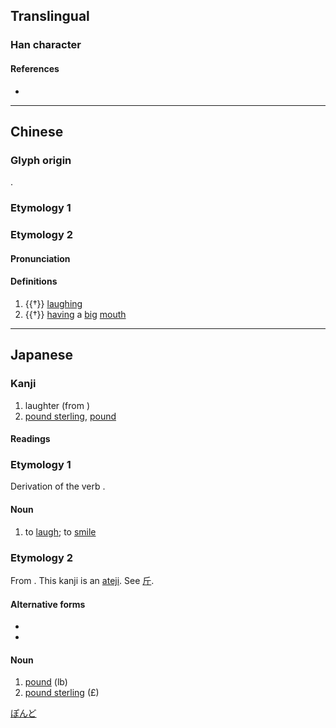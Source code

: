 {{also|聽|聴}}
{{character info/new}}
==Translingual==
{{Han simplified forms|聽|聴|听}}
{{stroke order|strokes=7}}

===Han character===
{{Han char|rn=30|rad=口|as=04|sn=7|four=62021|canj=RHML|ids=⿰口斤}}

====References====
* {{Han ref|kx=0178.160|dkj=03352|dj=0396.020|hdz=10591.020|uh=542C|ud=21548|bh=A776|bd=42870}}

----

==Chinese==

===Glyph origin===
{{Han etym}}
{{Han compound|口|斤|c1=s|c2=p|ls=psc|t1=mouth}}.

===Etymology 1===
{{zh-see|聽}}

===Etymology 2===
{{zh-forms}}

====Pronunciation====
{{zh-pron
|m=yǐn
|c=jan5
|mc=y
|oc=y
|cat=
}}

====Definitions====
{{zh-hanzi}}

# {{†}} [[laugh]]ing
# {{†}} [[having]] a [[big]] [[mouth]]

----

==Japanese==

===Kanji===
{{ja-kanji|grade=|rs=口04}}

# laughter (from {{ja-l|笑う}})
# [[pound sterling]], [[pound]]

====Readings====
{{ja-readings
|on=[[きん]] (kin), [[ぎん]] (gin)
|kun=[[わらう]] (warau), [[ポンド]] (pondo)}}

===Etymology 1===
{{ja-kanjitab|わらう|yomi=kun}}
Derivation of the verb {{m|ja|笑う|tr=warau||to laugh; to smile}}.

====Noun====
{{ja-noun|わらう}}

# to [[laugh]]; to [[smile]] {{attention|ja|this doesn't look like the definition of a noun}}

===Etymology 2===
{{ja-kanjitab|ぽんど|yomi=kun}}
From {{etyl|en|ja|sort=ぽんど}} {{m|en|pound}}. This kanji is an [[当て字|ateji]]. See [[斤]].

====Alternative forms====
* {{l|ja|封}}
* {{l|ja|磅}}

====Noun====
{{ja-noun|ポンド}}

# [[pound]] (lb)
# [[pound sterling]] (£)

[[Category:Japanese terms spelled with ateji|ぽんど]]